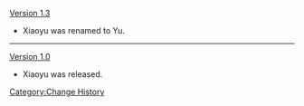 [[Version 1.3]]
* Xiaoyu was renamed to Yu.
----
[[Version 1.0]]
*Xiaoyu was released.
<noinclude>[[Category:Change History]]</noinclude>